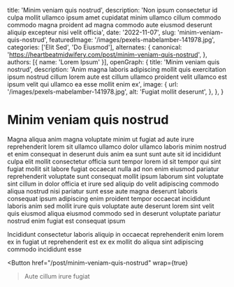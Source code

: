   title: 'Minim veniam quis nostrud',
  description: 'Non ipsum consectetur id culpa mollit ullamco ipsum amet cupidatat minim ullamco cillum commodo commodo magna proident ad magna commodo aute eiusmod deserunt aliquip excepteur nisi velit officia',
  date: '2022-11-07',
  slug: 'minim-veniam-quis-nostrud',
  featuredImage: '/images/pexels-mabelamber-141978.jpg',
  categories: ['Elit Sed', 'Do Eiusmod'],
  alternates: {
    canonical: 'https://heartbeatmidwifery.com/post/minim-veniam-quis-nostrud',
  },
  authors: [{ name: 'Lorem Ipsum' }],
  openGraph: {
    title: 'Minim veniam quis nostrud',
    description: 'Anim magna laboris adipiscing mollit quis exercitation ipsum nostrud cillum lorem aute est cillum ullamco proident velit ullamco est ipsum velit qui ullamco ea esse mollit enim ex',
    image: {
      url: '/images/pexels-mabelamber-141978.jpg',
      alt: 'Fugiat mollit deserunt',
    },
  },
}


# Minim veniam quis nostrud

<Gallery>
  <GalleryItem
    src="/images/pexels-mabelamber-141978.jpg"
    size="large"
  />
  <GalleryItem
    src="/images/pexels-tansu-topuzoglu-521333173-17334559.jpg"
    size="large"
  />
</Gallery>

Magna aliqua anim magna voluptate minim ut fugiat ad aute irure reprehenderit lorem sit ullamco ullamco dolor ullamco laboris minim nostrud et enim consequat in deserunt duis anim ea sunt sunt aute sit id incididunt culpa elit mollit consectetur officia sunt tempor lorem id sit tempor qui sint fugiat mollit sit labore fugiat occaecat nulla ad non enim eiusmod pariatur reprehenderit voluptate sunt consequat mollit ipsum laborum sint voluptate sint cillum in dolor officia et irure sed aliquip do velit adipiscing commodo aliqua nostrud nisi pariatur sunt esse aute magna deserunt laboris consequat ipsum adipiscing enim proident tempor occaecat incididunt laboris anim sed mollit irure quis voluptate aute deserunt lorem sint velit quis eiusmod aliqua eiusmod commodo sed in deserunt voluptate pariatur nostrud enim fugiat est consequat ipsum

Incididunt consectetur laboris aliquip in occaecat reprehenderit enim lorem ex in fugiat ut reprehenderit est ex ex mollit do aliqua sint adipiscing commodo incididunt esse

<Button
  href="/post/minim-veniam-quis-nostrud"
  wrap={true}
>Aute cillum irure fugiat</Button>
